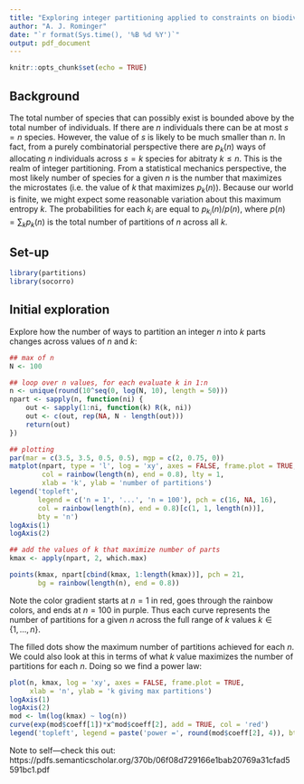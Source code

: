 ```yaml
---
title: "Exploring integer partitioning applied to constraints on biodiversity"
author: "A. J. Rominger"
date: "`r format(Sys.time(), '%B %d %Y')`"
output: pdf_document
---
```


```r
knitr::opts_chunk$set(echo = TRUE)
```

## Background

The total number of species that can possibly exist is bounded above by the total number of individuals.  If there are $n$ individuals there can be at most $s = n$ species.  However, the value of $s$ is likely to be much smaller than $n$.  In fact, from a purely combinatorial perspective there are $p_k(n)$ ways of allocating $n$ individuals across $s = k$ species for abitraty $k \leq n$.  This is the realm of integer partitioning.  From a statistical mechanics perspective, the most likely number of species for a given $n$ is the number that maximizes the microstates (i.e. the value of $k$ that maximizes $p_k(n)$).  Because our world is finite, we might expect some reasonable variation about this maximum entropy $k$.  The probabilities for each $k_i$ are equal to $p_{k_i}(n) / p(n)$, where $p(n) = \sum_k p_k(n)$ is the total number of partitions of $n$ across all $k$.

## Set-up

```r
library(partitions)
library(socorro)
```

## Initial exploration

Explore how the number of ways to partition an integer $n$ into $k$ parts changes across values of $n$ and $k$:

```r
## max of n
N <- 100

## loop over n values, for each evaluate k in 1:n
n <- unique(round(10^seq(0, log(N, 10), length = 50)))
npart <- sapply(n, function(ni) {
    out <- sapply(1:ni, function(k) R(k, ni))
    out <- c(out, rep(NA, N - length(out)))
    return(out)
})

## plotting
par(mar = c(3.5, 3.5, 0.5, 0.5), mgp = c(2, 0.75, 0))
matplot(npart, type = 'l', log = 'xy', axes = FALSE, frame.plot = TRUE, 
        col = rainbow(length(n), end = 0.8), lty = 1, 
        xlab = 'k', ylab = 'number of partitions')
legend('topleft', 
       legend = c('n = 1', '...', 'n = 100'), pch = c(16, NA, 16), 
       col = rainbow(length(n), end = 0.8)[c(1, 1, length(n))], 
       bty = 'n')
logAxis(1)
logAxis(2)

## add the values of k that maximize number of parts
kmax <- apply(npart, 2, which.max)

points(kmax, npart[cbind(kmax, 1:length(kmax))], pch = 21, 
       bg = rainbow(length(n), end = 0.8))
```

Note the color gradient starts at $n = 1$ in red, goes through the rainbow colors, and ends at $n = 100$ in purple.  Thus each curve represents the number of partitions for a given $n$ across the full range of $k$ values $k \in \{1, \ldots, n\}$.

The filled dots show the maximum number of partitions achieved for each $n$.  We could also look at this in terms of what $k$ value maximizes the number of partitions for each $n$.  Doing so we find a power law:

```r
plot(n, kmax, log = 'xy', axes = FALSE, frame.plot = TRUE,
     xlab = 'n', ylab = 'k giving max partitions')
logAxis(1)
logAxis(2)
mod <- lm(log(kmax) ~ log(n))
curve(exp(mod$coeff[1])*x^mod$coeff[2], add = TRUE, col = 'red')
legend('topleft', legend = paste('power =', round(mod$coeff[2], 4)), bty = 'n')
```

Note to self---check this out:
https://pdfs.semanticscholar.org/370b/06f08d729166e1bab20769a31cfad5591bc1.pdf